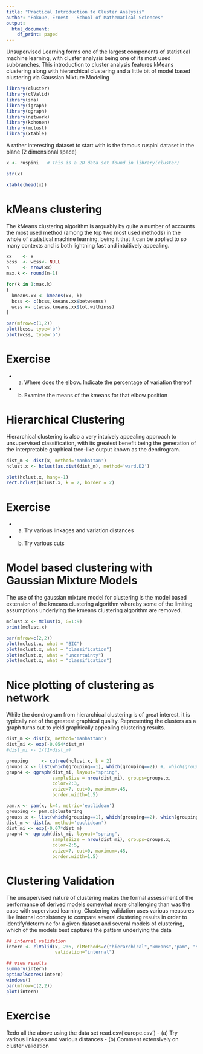---
title: "Practical Introduction to Cluster Analysis"
author: "Fokoue, Ernest - School of Mathematical Sciences"
output:
  html_document:
    df_print: paged
---

Unsupervised Learning forms one of the largest components of statistical machine learning, with cluster analysis being one of its most used subbranches. This introduction to cluster analysis features kMeans clustering along with hierarchical clustering and a little bit of model based clustering via Gaussian Mixture Modeling 

```{R}
library(cluster)
library(clValid)
library(sna)
library(igraph)
library(qgraph)
library(network)
library(kohonen)
library(mclust)
library(xtable)
```

A rather interesting dataset to start with is the famous ruspini dataset in the plane (2 dimensional space)

```{R}
x <- ruspini   # This is a 2D data set found in library(cluster)

str(x)

xtable(head(x))
```


# kMeans clustering

The kMeans clustering algorithm is arguably by quite a number of accounts the most used method (among the top two most used methods) in the whole of statistical machine learning, being it that it can be applied to so many contexts and is both lightning fast and intuitively appealing.

```{R}
xx    <- x
bcss  <- wcss<- NULL
n     <- nrow(xx)
max.k <- round(n-1)

for(k in 1:max.k)
{
  kmeans.xx <- kmeans(xx, k) 
  bcss <- c(bcss,kmeans.xx$betweenss)
  wcss <- c(wcss,kmeans.xx$tot.withinss)
}

par(mfrow=c(1,2))
plot(bcss, type='b')
plot(wcss, type='b')
```

#  Exercise 
-    (a) Where does the elbow. Indicate the percentage of variation thereof
-    (b) Examine the means of the kmeans for that elbow position

  

#  Hierarchical Clustering

Hierarchical clustering is also a very intuively appealing approach to unsupervised classification, with its greatest benefit being the generation of the interpretable graphical tree-like output known as the dendrogram.

```{R}
dist_m <- dist(x, method='manhattan')
hclust.x <- hclust(as.dist(dist_m), method='ward.D2')

plot(hclust.x, hang=-1)
rect.hclust(hclust.x, k = 2, border = 2)
```

#  Exercise
-   (a) Try various linkages and variation distances 
-   (b) Try various cuts
    


#  Model based clustering with Gaussian Mixture Models

The use of the gaussian mixture model for clustering is the model based extension of the kmeans clustering
algorithm whereby some of the limiting assumptions underlying the kmeans clustering algorithm are removed.

```{R}
mclust.x <- Mclust(x, G=1:9)
print(mclust.x)

par(mfrow=c(2,2))
plot(mclust.x, what = "BIC")
plot(mclust.x, what = "classification")
plot(mclust.x, what = "uncertainty")
plot(mclust.x, what = "classification")
```


# Nice plotting of clustering as network

While the dendrogram from hierarchical clustering is of great interest, it is typically not of the greatest graphical quality. Representing the clusters as a graph turns out to yield graphically appealing clustering results.

```{R}
dist_m <- dist(x, method='manhattan')
dist_mi <- exp(-0.054*dist_m)
#dist_mi <- 1/(1+dist_m)

grouping     <- cutree(hclust.x, k = 2)
groups.x <- list(which(grouping==1), which(grouping==2)) #, which(grouping==3), which(grouping==4))
graph4 <- qgraph(dist_mi, layout="spring", 
                 sampleSize = nrow(dist_mi), groups=groups.x, 
                 color=2:3,
                 vsize=7, cut=0, maximum=.45, 
                 border.width=1.5)

pam.x <- pam(x, k=4, metric='euclidean')
grouping <- pam.x$clustering
groups.x <- list(which(grouping==1), which(grouping==2), which(grouping==3), which(grouping==4))
dist_m <- dist(x, method='euclidean')
dist_mi <- exp(-0.07*dist_m)
graph4 <- qgraph(dist_mi, layout="spring", 
                 sampleSize = nrow(dist_mi), groups=groups.x, 
                 color=2:5,
                 vsize=7, cut=0, maximum=.45, 
                 border.width=1.5)

```

# Clustering Validation

The unsupervised nature of clustering makes the formal assessment of the performance of derived models somewhat more challenging than was the case with supervised learning. Clustering validation uses various measures like internal consistency to compare several clustering results in order to identify/determine
for a given dataset and several models of clustering, which of the models best captures the pattern underlying the data

```{R}
## internal validation
intern <- clValid(x, 2:6, clMethods=c("hierarchical","kmeans","pam", "som", "sota"),
                  validation="internal")

## view results
summary(intern)
optimalScores(intern)
windows()
par(mfrow=c(2,2))
plot(intern)
```


# Exercise     
Redo all the above using the data set read.csv('europe.csv')
-     (a) Try various linkages and various distances
-     (b) Comment extensively on cluster validation
